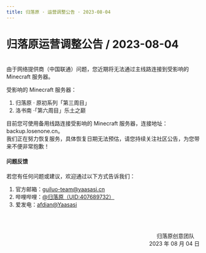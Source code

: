 ```yaml
---
title: 归落原 · 运营调整公告 · 2023-08-04
---
```


# 归落原运营调整公告 / 2023-08-04

<br />
由于网络提供商（中国联通）问题，您近期将无法通过主线路连接到受影响的 Minecraft 服务器。

受影响的 Minecraft 服务器：

1. 归落原 · 原初系列「第三周目」
2. 洛书南 ·「第六周目」乐土之巅

目前您可使用备用线路连接受影响的 Minecraft 服务器，连接地址：backup.losenone.cn。\
我们正在努力恢复服务，具体恢复日期无法预估，请您持续关注社区公告，为您带来不便非常抱歉！


#### 问题反馈

若您有任何问题或建议，欢迎通过以下方式告诉我们：

1. 官方邮箱：guiluo-team@yaasasi.cn
2. 哔哩哔哩：[@归落原（UID:407689732）](https://space.bilibili.com/407689732)
3. 爱发电：[afdian@Yaasasi](https://afdian.net/@Yaasasi)


<br /><br /><p align="right">归落原创意团队&emsp;<br />2023 年 08 月 04 日</p>